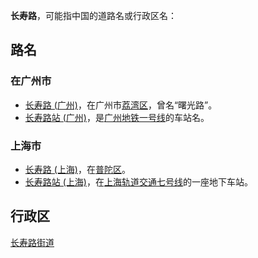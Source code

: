 '''长寿路'''，可能指中国的道路名或行政区名：
==路名==
===在广州市===
* [[长寿路_(广州)|长寿路 (广州)]]，在广州市[[荔湾区|荔湾区]]，曾名“曙光路”。
* [[长寿路站_(广州)|长寿路站 (广州)]]，是[[广州地铁|广州地铁]][[广州地铁一号线|一号线]]的车站名。

===上海市===
* [[长寿路_(上海)|长寿路 (上海)]]，在[[普陀区_(上海市)|普陀区]]。
* [[长寿路站_(上海)|长寿路站 (上海)]]，在[[上海轨道交通|上海轨道交通]][[上海轨道交通七号线|七号线]]的一座地下车站。

==行政区==
;[[长寿路街道|长寿路街道]]
{{PRC admin/disambig|31/01/07/015/000|51/04/02/007/000}}

{{disambig|cat=三字路名消歧义|C}}